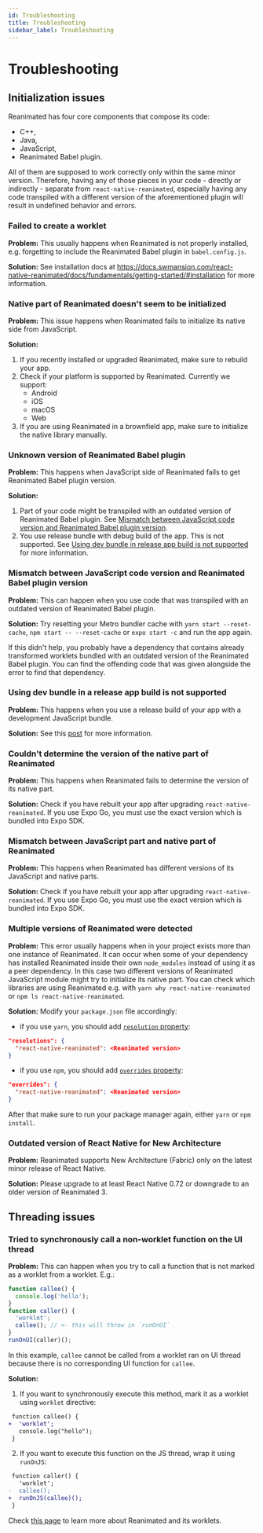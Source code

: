 ```yaml
---
id: Troubleshooting
title: Troubleshooting
sidebar_label: Troubleshooting
---
```


# Troubleshooting

## Initialization issues

Reanimated has four core components that compose its code:

- C++,
- Java,
- JavaScript,
- Reanimated Babel plugin.

All of them are supposed to work correctly only within the same minor version. Therefore, having any of those pieces in your code - directly or indirectly - separate from `react-native-reanimated`, especially having any code transpiled with a different version of the aforementioned plugin will result in undefined behavior and errors.

### Failed to create a worklet

**Problem:** This usually happens when Reanimated is not properly installed, e.g. forgetting to include the Reanimated Babel plugin in `babel.config.js`.

**Solution:** See installation docs at https://docs.swmansion.com/react-native-reanimated/docs/fundamentals/getting-started/#installation for more information.

### Native part of Reanimated doesn't seem to be initialized

**Problem:** This issue happens when Reanimated fails to initialize its native side from JavaScript.

**Solution:**

1. If you recently installed or upgraded Reanimated, make sure to rebuild your app.
2. Check if your platform is supported by Reanimated. Currently we support:
   - Android
   - iOS
   - macOS
   - Web
3. If you are using Reanimated in a brownfield app, make sure to initialize the native library manually.

### Unknown version of Reanimated Babel plugin

**Problem:** This happens when JavaScript side of Reanimated fails to get Reanimated Babel plugin version.

**Solution:**

1. Part of your code might be transpiled with an outdated version of Reanimated Babel plugin. See [Mismatch between JavaScript code version and Reanimated Babel plugin version](https://docs.swmansion.com/react-native-reanimated/docs/guides/Troubleshooting#mismatch-between-javascript-code-version-and-reanimated-babel-plugin-version).
2. You use release bundle with debug build of the app. This is not supported. See [Using dev bundle in release app build is not supported](https://docs.swmansion.com/react-native-reanimated/docs/guides/Troubleshooting#using-dev-bundle-in-a-release-app-build-is-not-supported) for more information.

### Mismatch between JavaScript code version and Reanimated Babel plugin version

**Problem:** This can happen when you use code that was transpiled with an outdated version of Reanimated Babel plugin.

**Solution:** Try resetting your Metro bundler cache with `yarn start --reset-cache`, `npm start -- --reset-cache` or `expo start -c` and run the app again.

If this didn't help, you probably have a dependency that contains already transformed worklets bundled with an outdated version of the Reanimated Babel plugin. You can find the offending code that was given alongside the error to find that dependency.

### Using dev bundle in a release app build is not supported

**Problem:** This happens when you use a release build of your app with a development JavaScript bundle.

**Solution:** See this [post](https://github.com/software-mansion/react-native-reanimated/issues/4737) for more information.

### Couldn't determine the version of the native part of Reanimated

**Problem:** This happens when Reanimated fails to determine the version of its native part.

**Solution:** Check if you have rebuilt your app after upgrading `react-native-reanimated`. If you use Expo Go, you must use the exact version which is bundled into Expo SDK.

### Mismatch between JavaScript part and native part of Reanimated

**Problem:** This happens when Reanimated has different versions of its JavaScript and native parts.

**Solution:** Check if you have rebuilt your app after upgrading `react-native-reanimated`. If you use Expo Go, you must use the exact version which is bundled into Expo SDK.

### Multiple versions of Reanimated were detected

**Problem:** This error usually happens when in your project exists more than one instance of Reanimated. It can occur when some of your dependency has installed Reanimated inside their own `node_modules` instead of using it as a peer dependency. In this case two different versions of Reanimated JavaScript module might try to initialize its native part. You can check which libraries are using Reanimated e.g. with `yarn why react-native-reanimated` or `npm ls react-native-reanimated`.

**Solution:** Modify your `package.json` file accordingly:

- if you use `yarn`, you should add [`resolution` property](https://classic.yarnpkg.com/lang/en/docs/selective-version-resolutions/):

```json
"resolutions": {
  "react-native-reanimated": <Reanimated version>
}
```

- if you use `npm`, you should add [`overrides` property](https://docs.npmjs.com/cli/v7/configuring-npm/package-json#overrides):

```json
"overrides": {
  "react-native-reanimated": <Reanimated version>
}
```

After that make sure to run your package manager again, either `yarn` or `npm install`.

### Outdated version of React Native for New Architecture

**Problem:** Reanimated supports New Architecture (Fabric) only on the latest minor release of React Native.

**Solution:** Please upgrade to at least React Native 0.72 or downgrade to an older version of Reanimated 3.

## Threading issues

### Tried to synchronously call a non-worklet function on the UI thread

**Problem:** This can happen when you try to call a function that is not marked as a worklet from a worklet. E.g.:

```typescript
function callee() {
  console.log('hello');
}
function caller() {
  'worklet';
  callee(); // <- this will throw in `runOnUI`
}
runOnUI(caller)();
```

In this example, `callee` cannot be called from a worklet ran on UI thread because there is no corresponding UI function for `callee`.

**Solution:**

1. If you want to synchronously execute this method, mark it as a worklet using `worklet` directive:

```diff
 function callee() {
+  'worklet';
   console.log("hello");
 }
```

2. If you want to execute this function on the JS thread, wrap it using `runOnJS`:

```diff
 function caller() {
   'worklet';
-  callee();
+  runOnJS(callee)();
 }
```

Check [this page](https://docs.swmansion.com/react-native-reanimated/docs/fundamentals/glossary#worklet) to learn more about Reanimated and its worklets.
